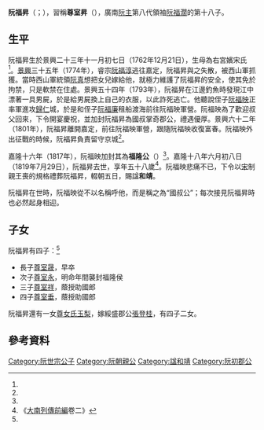 {{About|武王阮福濶第十八子阮福昇|協和帝阮福昇|協和帝}}

'''阮福昇'''（{{vie|v='''Nguyễn Phúc Thăng'''|hn=阮福昇}}；{{bd|1762年|12月21日|1819年|7月29日|catIdx=R阮}}），習稱'''尊室昇'''（{{vie|v='''Tôn Thất Thăng'''|hn=尊室昇}}），廣南[[阮主|阮主]]第八代領袖[[阮福濶|阮福濶]]的第十八子。

==生平==
阮福昇生於景興二十三年十一月初七日（1762年12月21日），生母為右宮嬪宋氏<ref name=sat/>。[[景興|景興]]三十五年（1774年），睿宗[[阮福淳|阮福淳]]逃往嘉定，阮福昇與之失散，被西山軍抓獲。當時西山軍統領[[阮真|阮真]]想把女兒嫁給他，就極力維護了阮福昇的安全，使其免於拘禁，只是軟禁在住處。景興五十四年（1793年），阮福昇在江邊釣魚時發現江中漂著一具男屍，於是給男屍換上自己的衣服，以此詐死逃亡。他聽說侄子[[阮福映|阮福映]]正率軍進攻[[歸仁|歸仁]]城，於是和侄子[[阮福廉|阮福廉]]租船渡海前往阮福映軍營。阮福映為了歡迎叔父回來，下令開宴慶祝，並加封阮福昇為國叔掌奇郡公，禮遇優厚。景興六十二年（1801年），阮福昇離開嘉定，前往阮福映軍營，跟隨阮福映收復富春。阮福映外出征戰的時候，阮福昇負責留守京城<ref name=sat/>。

嘉隆十六年（1817年），阮福映加封其為'''福隆公'''（{{vie|v='''Phúc Long Công'''|hn=福隆公}}）<ref name=sat/>。嘉隆十八年六月初八日（1819年7月29日），阮福昇去世，享年五十八歲<ref name=sat>《[[大南實錄|大南列傳前編]]卷二》</ref>。阮福映悲痛不已，下令以[[宋朝|宋]]制親王喪的規格禮葬阮福昇，輟朝五日，賜諡'''和靖'''。

阮福昇在世時，阮福映從不以名稱呼他，而是稱之為“國叔公”；每次接見阮福昇時也必然起身相迎。

==子女==
阮福昇有四子：<ref name=sat/>
*長子[[尊室晟|尊室晟]]，早卒
*次子[[尊室永|尊室永]]，明命年間襲封福隆侯
*三子[[尊室祥|尊室祥]]，蔭授助國郎
*四子[[尊室垂|尊室垂]]，蔭授助國郎

阮福昇還有一女[[尊女氏玉梨|尊女氏玉梨]]，嫁綏盛郡公[[張登桂|張登桂]]，有四子二女。

==參考資料==
{{reflist}}

[[Category:阮世宗公子|Category:阮世宗公子]]
[[Category:阮朝親公|Category:阮朝親公]]
[[Category:諡和靖|Category:諡和靖]]
[[Category:阮初郡公|Category:阮初郡公]]
